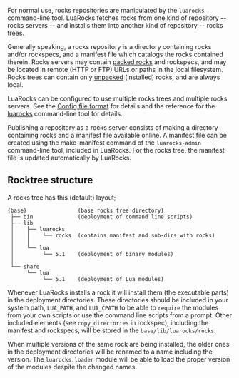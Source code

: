 For normal use, rocks repositories are manipulated by the <tt>luarocks</tt> command-line tool. LuaRocks fetches rocks from one kind of repository -- rocks servers -- and installs them into another kind of repository -- rocks trees.

Generally speaking, a rocks repository is a directory containing rocks and/or rockspecs, and a manifest file which catalogs the rocks contained therein.  Rocks servers may contain [[Types_of_rocks.wiki|packed rocks]] and rockspecs, and may be located in remote (HTTP or FTP) URLs or paths in the local filesystem. Rocks trees can contain only [[Types_of_rocks.wiki|unpacked]] (installed) rocks, and are always local.

LuaRocks can be configured to use multiple rocks trees and multiple rocks servers. See the [[Config_file_format.wiki|Config file format]] for details and the reference for the [[luarocks.wiki|luarocks]] command-line tool for details.

Publishing a repository as a rocks server consists of making a directory containing rocks and a manifest file available online. A manifest file can be created using the make-manifest command of the <tt>luarocks-admin</tt> command-line tool, included in LuaRocks. For the rocks tree, the manifest file is updated automatically by LuaRocks.

== Rocktree structure ==

A rocks tree has this (default) layout;

 {base}                (base rocks tree directory)
  ├── bin              (deployment of command line scripts)
  ├── lib
  │    ├── luarocks
  │    │    └── rocks  (contains manifest and sub-dirs with rocks)
  │    │
  │    └── lua
  │         └── 5.1    (deployment of binary modules)
  │
  └── share
       └── lua
            └── 5.1    (deployment of Lua modules)

Whenever LuaRocks installs a rock it will install them (the executable parts) in the deployment directories. These directories should be included in your system path, <tt>LUA_PATH</tt>, and <tt>LUA_CPATH</tt> to be able to <tt>require</tt> the modules from your own scripts or use the command line scripts from a prompt. Other included elements (see <tt>copy_directories</tt> in rockspec), including the manifest and rockspecs, will be stored in the <tt>base/lib/luarocks/rocks</tt>.

When multiple versions of the same rock are being installed, the older ones in the deployment directories will be renamed to a name including the version. The <tt>luarocks.loader</tt> module will be able to load the proper version of the modules despite the changed names.
